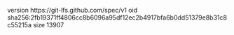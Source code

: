version https://git-lfs.github.com/spec/v1
oid sha256:2fb19371ff4806cc8b6096a95df12ec2b4917bfa6b0dd51379e8b31c8c55215a
size 13907
